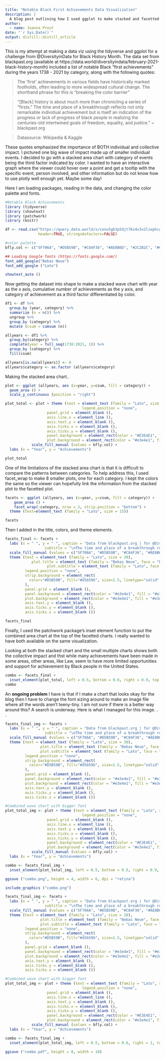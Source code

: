 ```yaml
---
title: "Notable Black First Achievements Data Visualization"
description: |
  A blog post outlining how I used ggplot to make stacked and facetted area plots looking at cumulative events over time.
author:
  - name: Joanna Prout
date: "`r Sys.Date()`"
output: distill::distill_article
---
```


This is my attempt at making a data viz using the tidyverse and ggplot for a challenge from @DiversityinData for Black History Month.  The data set from blackpast.org (available at https://data.world/diversityindata/february-2021-black-history-month) included a list of notable Black "first achievements" during the years 1738 - 2021 by category, along with the following quotes:


> The 'first' achievements in various fields have historically marked footholds, often leading to more  widespread cultural change. The shorthand phrase for this is "breaking the color barrier"

>"[Black] history is about much more than chronicling a series of “firsts.”  The time and place of a breakthrough reflects not only remarkable individual achievement but is itself an indication of the progress or lack of progress of black people in realizing the centuries-old intertwined goals of freedom, equality, and justice." ~ blackpast.org

>Datasource: Wikipedia & Kaggle


These quotes emphasized the importance of BOTH individual and collective impact. I pictured one big wave of impact made up of smaller individual events. I decided to go with a stacked area chart with category of events being the third factor indicated by color.  I wanted to have an interactive graph where the viewer could hover over a point and get a tooltip with the specific event, person involved, and other information but do not know how to use plotly well enough yet.  Maybe some day!


Here I am loading packages, reading in the data, and changing the color palette and fonts.

```r
#Notable Black Achievements
library (tidyverse)
library (showtext)
library (patchwork)
library (knitr)

df <- read.csv("https://query.data.world/s/conu5g63p5djt76z4v3x2liephcggn", 
               header=TRUE, stringsAsFactors=FALSE)

#color palette
bfly.col <- c("5F706A", "#D5B59B", "#C84F36", "#AE8B6D", "#2C2B2C", "#61A89D", "#E7965F", "#793324")

## Loading Google fonts (https://fonts.google.com/)
font_add_google("Bebas Neue")
font_add_google ("Lato")

showtext_auto ()

```

Now getting the dataset into shape to make a stacked wave chart with year as the x axis, cumulative number of achievements as the y axis, and category of achievement as a third factor differentiated by color.  

```r
df1 <- df %>%
  group_by (year, category) %>%
  summarize (n = n()) %>%
  ungroup %>%
  group_by (category) %>%
  mutate (csum = cumsum (n))

allyears <- df1 %>% 
  group_by(category) %>% 
  complete(year = full_seq(1738:2021, 1)) %>% 
  group_by (category) %>%
  fill(csum)

allyears[is.na(allyears)] <- 0
allyears$category <- as.factor (allyears$category)

```

Making the stacked area chart..

```r
plot <- ggplot (allyears, aes (x=year, y=csum, fill = category)) + 
  geom_area () + 
  scale_y_continuous (position = "right")

plot_total <- plot + theme (text = element_text (family = "Lato", size = 15),
                                   legend.position = "none",
                   panel.grid = element_blank (),
                   axis.line.x = element_line (),
                   axis.text.y = element_blank (),
                   axis.ticks.x = element_blank (),
                   axis.ticks.y = element_blank (),
                   panel.background = element_rect(color = "#E3E4E1", fill = "#E3E4E1"), #ice cube
                   plot.background = element_rect(color = "#e3e4e1", fill = "#e3e4e1")) +
            scale_fill_manual (values = bfly.col) +
  labs (x = "Year", y = "Achievements")

plot_total
```

One of the limitations of the stacked area chart is that it is difficult to compare the patterns between categories.  To help address this, I used facet_wrap to make 8 smaller plots, one for each category.  I kept the colors the same so the viewer can hopefully link the information from the stacked plot to the facetted plot.

```r
facets <- ggplot (allyears, aes (x=year, y=csum, fill = category)) + 
    geom_area () +
    facet_wrap(~category, nrow = 2, strip.position = "bottom") +
  theme (text=element_text (family = "Lato", size = 15))

facets

```

Then I added in the title, colors, and theme elements.

```r
facets_final <- facets +  
  labs (x = " ", y = " ", caption = "Data from blackpast.org | for @DiversityinData | graphic @joieprout", title = "\nBlack history is about more than chronicling a series of 'firsts'",
                  subtitle = "\nThe time and place of a breakthrough reflects \nnot only remarkable individual achievement\nbut is itself an indication of the progress \nor lack of progress of Black people\nin realizing the centuries-old intertwined goals\nof freedom, equality, and justice. \n\n~ blackpast.org") +
  scale_fill_manual (values = c("5F706A", "#D5B59B", "#C84F36", "#AE8B6D", "#2C2B2C", "#61A89D", "#E7965F", "#793324")) +
  theme (text = element_text (family = "Lato", size = 20),
            plot.title = element_text (family = "Bebas Neue", face = "bold", size = 30),
                   plot.subtitle = element_text (family = "Lato", face = "italic", size = 20),
         legend.position = "none",
         strip.background = element_rect(
           color="#D5B59B", fill="#d5b59b", size=1.5, linetype="solid"
         ),
         panel.grid = element_blank (),
         panel.background = element_rect(color = "#e3e4e1", fill = "#e3e4e1"),
         plot.background = element_rect(color = "#e3e4e1", fill = "#e3e4e1"),
         axis.text.y = element_blank (),
         axis.ticks.y = element_blank (),
         axis.ticks.x = element_blank ()) 

facets_final
```

Finally, I used the patchwork package's inset element function to put the combined area chart at the top of the facetted charts.  I really wanted to have both available on the same visualization.

Looking at both the stacked chart and the small multiple charts shows both the collective impact and thst while many achievements have been made in some areas, other areas, like Law, seem to have more limited opportunities and support for achievement by Black people in the United States.  

```r
combo <- facets_final + 
  inset_element(plot_total, left = 0.5, bottom = 0.6, right = 0.9, top = 0.9, align_to = 'full')
combo

```

An **ongoing problem** I have is that if I make a chart that looks okay for the blog then I have to change the font sizing around to make an image file where all the words aren't teeny-tiny.  I am not sure if there is a better way around this? A search is underway. Here is what I managed for this image. . .

```r
facets_final_img <- facets +  
  labs (x = " ", y = " ", caption = "Data from blackpast.org | for @DiversityinData | graphic @joieprout", title = "\nBlack history is about more than chronicling a series of 'firsts'",
                  subtitle = "\nThe time and place of a breakthrough reflects \nnot only remarkable individual achievement\nbut is itself an indication of the progress \nor lack of progress of Black people\nin realizing the centuries-old intertwined goals\nof freedom, equality, and justice.\n~ blackpast.org") +
  scale_fill_manual (values = c("5F706A", "#D5B59B", "#C84F36", "#AE8B6D", "#2C2B2C", "#61A89D", "#E7965F", "#793324")) +
  theme (text = element_text (family = "Lato", size = 30),
                plot.title = element_text (family = "Bebas Neue", face = "bold", size = 34),
                plot.subtitle = element_text (family = "Lato", face = "italic", lineheight = 0.5, size = 20),
         legend.position = "none",
         strip.background = element_rect(
           color="#D5B59B", fill="#d5b59b", size=1.5, linetype="solid"
         ),
         panel.grid = element_blank (),
         panel.background = element_rect(color = "#e3e4e1", fill = "#e3e4e1"),
         plot.background = element_rect(color = "#e3e4e1", fill = "#e3e4e1"),
         axis.text.y = element_blank (),
         axis.ticks.y = element_blank (),
         axis.ticks.x = element_blank ()) 

#Combined wave chart with bigger font
plot_total_img <- plot + theme (text = element_text (family = "Lato", size = 24),
                                   legend.position = "none",
                   panel.grid = element_blank (),
                   axis.line.x = element_line (),
                   axis.text.y = element_blank (),
                   axis.ticks.x = element_blank (),
                   axis.ticks.y = element_blank (),
                   panel.background = element_rect(color = "#E3E4E1", fill = "#E3E4E1"), #ice cube
                   plot.background = element_rect(color = "#e3e4e1", fill = "#e3e4e1")) +
            scale_fill_manual (values = bfly.col) +
  labs (x = "Year", y = "Achievements")

combo <- facets_final_img + 
  inset_element(plot_total_img, left = 0.5, bottom = 0.5, right = 0.9, top = 0.8, align_to = 'full')

ggsave ("combo.png", height = 4, width = 6, dpi = "retina")
```



```r
include_graphics ("combo.png")
```



```r
facets_final_img <- facets +  
  labs (x = " ", y = " ", caption = "Data from blackpast.org | for @DiversityinData | graphic @joieprout", title = "\nBlack history is about more than chronicling a series of 'firsts'",
                  subtitle = "\nThe time and place of a breakthrough reflects \nnot only remarkable individual achievement\nbut is itself an indication of the progress \nor lack of progress of Black people\nin realizing the centuries-old intertwined goals\nof freedom, equality, and justice.\n~ blackpast.org") +
  scale_fill_manual (values = c("5F706A", "#D5B59B", "#C84F36", "#AE8B6D", "#2C2B2C", "#61A89D", "#E7965F", "#793324")) +
  theme (text = element_text (family = "Lato", size = 18),
                plot.title = element_text (family = "Bebas Neue", face = "bold", size = 30),
                plot.subtitle = element_text (family = "Lato", face = "italic", lineheight = 0.8, size = 16),
         legend.position = "none",
         strip.background = element_rect(
           color="#D5B59B", fill="#d5b59b", size=1.5, linetype="solid"
         ),
         panel.grid = element_blank (),
         panel.background = element_rect(color = "#e3e4e1", fill = "#e3e4e1"),
         plot.background = element_rect(color = "#e3e4e1", fill = "#e3e4e1"),
         axis.text.y = element_blank (),
         axis.ticks.y = element_blank (),
         axis.ticks.x = element_blank ()) 

#Combined wave chart with bigger font
plot_total_img <- plot + theme (text = element_text (family = "Lato", size = 18),
                                   legend.position = "none",
                   panel.grid = element_blank (),
                   axis.line.x = element_line (),
                   axis.text.y = element_blank (),
                   axis.ticks.x = element_blank (),
                   axis.ticks.y = element_blank (),
                   panel.background = element_rect(color = "#E3E4E1", fill = "#E3E4E1"), #ice cube
                   plot.background = element_rect(color = "#e3e4e1", fill = "#e3e4e1")) +
            scale_fill_manual (values = bfly.col) +
  labs (x = "Year", y = "Achievements")

combo <- facets_final_img + 
  inset_element(plot_total_img, left = 0.5, bottom = 0.6, right = 1, top = 0.8, align_to = 'full')

ggsave ("combo.pdf", height = 8, width = 10)
```



